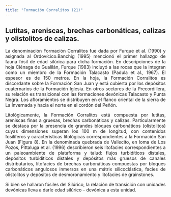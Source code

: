 ```yaml
---
title: "Formación Corralitos (21)"
---
```


<div style="text-align: justify">

## Lutitas, areniscas, brechas carbonáticas, calizas y olistolitos de calizas.

La denominación Formación Corralitos fue dada por Furque et al. (1990) y asignada al Ordovícico.Banchig (1995) mencionó el primer hallazgo de fauna fósil de edad silúrica para dicha formación. En descripciones de la hoja Ciénaga de Gualilán, Furque (1983) incluyó a las rocas que la integran como un miembro de la Formación Talacasto (Padula et al., 1967). El espesor es de 150 metros. En la hoja, la Formación Corralitos es discordante sobre la Formación San Juan y está cubierta por los depósitos cuaternarios de la Formación Iglesia. En otros sectores de la Precordillera, su relación es transicional con las formaciones devónicas Talacasto y Punta Negra. Los afloramientos se distribuyen en el flanco oriental de la sierra de La Invernada y hacia el norte en el cordón del Peñón.

Litológicamente, la Formación Corralitos está compuesta por lutitas, areniscas finas a gruesas, brechas carbonáticas y calizas. Particularmente se destaca por la presencia de grandes bloques carbonáticos (olistolitos) cuyas dimensiones superan los 100 m de longitud, con contenidos fosilíferos y características litológicas correspondientes a la Formación San Juan (Figura 8).
En la denominada quebrada de Vallecito, en loma de Los Pozos, Pittaluga et al. (1996) describieron seis litofacies correspondientes a un paleoambiente de plataforma y talud: flujos turbidíticos distales, depósitos turbidíticos distales y depósitos más gruesos de canales distributarios, litofacies de brechas carbonáticas compuestas por bloques carbonáticos angulosos inmersos en una mátrix silicoclástica, facies de olistolitos y depósitos de desmoronamiento y litofacies de grainstones.

Si bien se hallaron fósiles del Silúrico, la relación de transición con unidades devónicas lleva a darle edad silúrico – devónica a esta unidad.

<div/>
